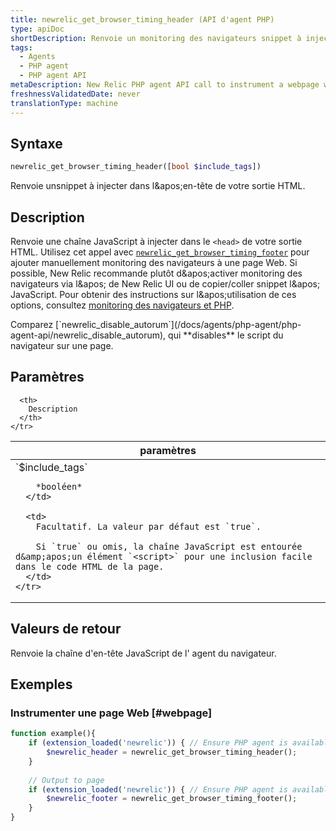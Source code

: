 ```yaml
---
title: newrelic_get_browser_timing_header (API d'agent PHP)
type: apiDoc
shortDescription: Renvoie un monitoring des navigateurs snippet à injecter dans l'en-tête de votre sortie HTML.
tags:
  - Agents
  - PHP agent
  - PHP agent API
metaDescription: New Relic PHP agent API call to instrument a webpage with New Relic. Pair with newrelic_get_browser_timing_footer.
freshnessValidatedDate: never
translationType: machine
---
```


## Syntaxe

```php
newrelic_get_browser_timing_header([bool $include_tags])
```

Renvoie unsnippet <InlinePopover type="browser" />à injecter dans l&amp;apos;en-tête de votre sortie HTML.

## Description

Renvoie une chaîne JavaScript à injecter dans le `<head>` de votre sortie HTML. Utilisez cet appel avec [`newrelic_get_browser_timing_footer`](/docs/agents/php-agent/php-agent-api/newrelic_get_browser_timing_footer) pour ajouter manuellement monitoring des navigateurs à une page Web. Si possible, New Relic recommande plutôt d&amp;apos;activer monitoring des navigateurs via l&amp;apos; de New Relic UI ou de copier/coller snippet l&amp;apos; JavaScript. Pour obtenir des instructions sur l&amp;apos;utilisation de ces options, consultez [monitoring des navigateurs et PHP](/docs/agents/php-agent/features/page-load-timing-php).

<Callout variant="tip">
  Comparez [`newrelic_disable_autorum`](/docs/agents/php-agent/php-agent-api/newrelic_disable_autorum), qui <DNT>**disables**</DNT> le script du navigateur sur une page.
</Callout>

## Paramètres

<table>
  <thead>
    <tr>
      <th width="25%">
        paramètres
      </th>

      <th>
        Description
      </th>
    </tr>
  </thead>

  <tbody>
    <tr>
      <td>
        `$include_tags`

        *booléen*
      </td>

      <td>
        Facultatif. La valeur par défaut est `true`.

        Si `true` ou omis, la chaîne JavaScript est entourée d&amp;apos;un élément `<script>` pour une inclusion facile dans le code HTML de la page.
      </td>
    </tr>
  </tbody>
</table>

## Valeurs de retour

Renvoie la chaîne d&apos;en-tête JavaScript de l&apos; agent du navigateur.

## Exemples

### Instrumenter une page Web [#webpage]

```php
function example(){
    if (extension_loaded('newrelic')) { // Ensure PHP agent is available
        $newrelic_header = newrelic_get_browser_timing_header();
    }
    
    // Output to page
    if (extension_loaded('newrelic')) { // Ensure PHP agent is available
        $newrelic_footer = newrelic_get_browser_timing_footer();
    }
}
```
